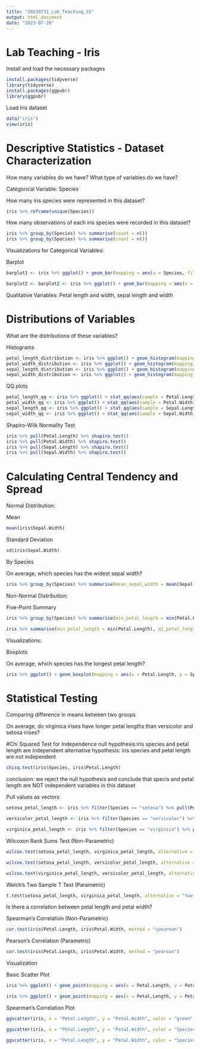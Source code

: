 ```yaml
---
title: "20230731_Lab_Teaching_SS"
output: html_document
date: "2023-07-28"
---
```


# Lab Teaching - Iris

Install and load the necessary packages

```r
install.packages(tidyverse)
library(tidyverse)
install.packages(ggpubr)
library(ggpubr)
```

Load Iris dataset

```r
data("iris")
view(iris)
```

# Descriptive Statistics - Dataset Characterization 

How many variables do we have? What type of variables do we have?

Categorical Variable: Species

How many iris species were represented in this dataset?

```r
iris %>% reframe(unique(Species))
```

How many observations of each iris species were recorded in this dataset?
```r
iris %>% group_by(Species) %>% summarise(count = n())
iris %>% group_by(Species) %>% summarise(count = n())
```

Visualizations for Categorical Variables:

Barplot

```r
barplot1 <- iris %>% ggplot() + geom_bar(mapping = aes(x = Species, fill = "red"))

barplot2 <- barplot2 <- iris %>% ggplot() + geom_bar(mapping = aes(x = Species, fill = Species)) + scale_fill_manual(values = c("pink", "orange", "purple")) + labs(x = "Species of Iris", y = "Count", title = "Iris Species") + theme_minimal()
```

Qualitative Variables: Petal length and width, sepal length and width

# Distributions of Variables

What are the distributions of these variables?

Histograms

```r
petal_length_distribution <- iris %>% ggplot() + geom_histogram(mapping = aes(x = Petal.Length))
petal_width_distribution <- iris %>% ggplot() + geom_histogram(mapping = aes(x = Petal.Width))
sepal_length_distribution <- iris %>% ggplot() + geom_histogram(mapping = aes(x = Sepal.Length))
sepal_width_distribution <- iris %>% ggplot() + geom_histogram(mapping = aes(x = Sepal.Width))
```

QQ plots

```r
petal_length_qq <- iris %>% ggplot() + stat_qq(aes(sample = Petal.Length)) + stat_qq_line(aes(sample = Petal.Length))
petal_width_qq <- iris %>% ggplot() + stat_qq(aes(sample = Petal.Width)) + stat_qq_line(aes(sample = Petal.Width))
sepal_length_qq <- iris %>% ggplot() + stat_qq(aes(sample = Sepal.Length)) + stat_qq_line(aes(sample = Sepal.Length))
sepal_width_qq <- iris %>% ggplot() + stat_qq(aes(sample = Sepal.Width)) + stat_qq_line(aes(sample = Sepal.Width))
```

Shapiro-Wilk Normality Test

```r
iris %>% pull(Petal.Length) %>% shapiro.test()
iris %>% pull(Petal.Width) %>% shapiro.test()
iris %>% pull(Sepal.Length) %>% shapiro.test()
iris %>% pull(Sepal.Width) %>% shapiro.test()
```

# Calculating Central Tendency and Spread

Normal Distribution:

Mean

```r
mean(iris$Sepal.Width)
```

Standard Deviation

```r
sd(iris$Sepal.Width)
```

By Species

On average, which species has the widest sepal width? 
```r
iris %>% group_by(Species) %>% summarise(mean_sepal_width = mean(Sepal.Width), sd_sepal_width = sd(Sepal.Width)) %>% arrange(desc(mean_sepal_width))
```

Non-Normal Distribution:

Five-Point Summary

```r
iris %>% group_by(Species) %>% summarise(min_petal_length = min(Petal.Length), q1_petal_length = quantile(Petal.Length, probs = 0.25), med_petal_length = median(Petal.Length), q3_petal_length = quantile(Petal.Length, probs = 0.75), max_petal_length = max(Petal.Length))

iris %>% summarise(min_petal_length = min(Petal.Length), q1_petal_length = quantile(Petal.Length, probs = 0.25), med_petal_length = median(Petal.Length), q3_petal_length = quantile(Petal.Length, probs = 0.75), max_petal_length = max(Petal.Length))
```

Visualizations:

Boxplots

On average, which species has the longest petal length? 
```r
iris %>% ggplot() + geom_boxplot(mapping = aes(x = Petal.Length, y = Species, fill = Species)) + theme_bw()
```

# Statistical Testing

Comparing difference in means between two groups

On average, do virginica irises have longer petal lengths than versicolor and setosa irises?

#Chi Squared Test for Independence
  null hypothesis:iris species and petal length are independent
  alternative hypothesis: iris species and petal length are not independent
  
```r
chisq.test(iris$Species, iris$Petal.Length)
```
  conclusion: we reject the null hypothesis and conclude that specis and petal length are NOT independent variables in this dataset

Pull values as vectors

```r
setosa_petal_length <- iris %>% filter(Species == "setosa") %>% pull(Petal.Length) 

versicolor_petal_length <- iris %>% filter(Species == "versicolor") %>% pull(Petal.Length)

virginica_petal_length <- iris %>% filter(Species == "virginica") %>% pull(Petal.Length) 
```

Wilcoxon Rank Sums Test (Non-Parametric)

```r
wilcox.test(setosa_petal_length, virginica_petal_length, alternative = "two.sided")

wilcox.test(setosa_petal_length, versicolor_petal_length, alternative = "two.sided")

wilcox.test(virginica_petal_length, versicolor_petal_length, alternative = "two.sided")
```

Welch's Two Sample T Test (Parametric)

```r
t.test(setosa_petal_length, virginica_petal_length, alternative = "two.sided")
```

Is there a correlation between petal length and petal width?

Spearman's Correlation (Non-Parametric)

```r
cor.test(iris$Petal.Length, iris$Petal.Width, method = "spearman")
```

Pearson's Correlation (Parametric)

```r
cor.test(iris$Petal.Length, iris$Petal.Width, method = "pearson")
```

Visualization

Basic Scatter Plot

```r
iris %>% ggplot() + geom_point(mapping = aes(x = Petal.Length, y = Petal.Width, color = Species)) + labs(x = "Petal Length", y = "Petal Width") + theme_bw()

iris %>% ggplot() + geom_point(mapping = aes(x = Petal.Length, y = Petal.Width, color = Species, shape = Species)) + labs(x = "Petal Length", y = "Petal Width") + theme_bw() + scale_color_manual(values = c("pink", "orange", "purple"))
```

Spearman's Correlation Plot

```r
ggscatter(iris, x = "Petal.Length", y = "Petal.Width", color = "green", add = "reg.line", conf.int = TRUE, cor.coef = TRUE, cor.method = "spearman", xlab = "Petal Length", ylab = "Petal Width", title = "Spearman's Correlation Plot of Iris Petal Length vs. Petal Width") + geom_smooth(method = lm, color = "black")

ggscatter(iris, x = "Petal.Length", y = "Petal.Width", color = "Species", conf.int = TRUE, cor.coef = TRUE, cor.method = "spearman", xlab = "Petal Length", ylab = "Petal Width", title = "Spearman's Correlation Plot of Iris Petal Length vs. Petal Width") + geom_smooth(method = lm, color = "black") + theme(legend.position = "right")

ggscatter(iris, x = "Petal.Length", y = "Petal.Width", color = "Species", add = "reg.line", conf.int = TRUE, cor.coef = TRUE, cor.method = "spearman", xlab = "Petal Length", ylab = "Petal Width", title = "Spearman's Correlation Plot of Iris Petal Length vs. Petal Width") + geom_smooth(method = lm, color = "black") + theme(legend.position = "right")
```
